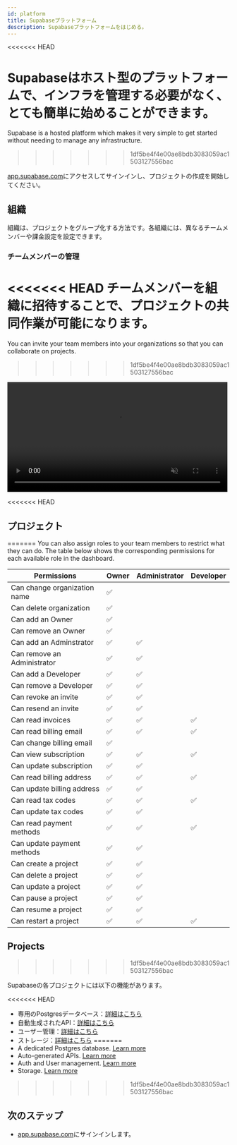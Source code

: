 ```yaml
---
id: platform
title: Supabaseプラットフォーム
description: Supabaseプラットフォームをはじめる。
---
```


<<<<<<< HEAD

Supabaseはホスト型のプラットフォームで、インフラを管理する必要がなく、とても簡単に始めることができます。
=======
Supabase is a hosted platform which makes it very simple to get started without needing to manage any infrastructure.
>>>>>>> 1df5be4f4e00ae8bdb3083059ac1503127556bac

[app.supabase.com](https://app.supabase.com)にアクセスしてサインインし、プロジェクトの作成を開始してください。

## 組織

組織は、プロジェクトをグループ化する方法です。各組織には、異なるチームメンバーや課金設定を設定できます。

### チームメンバーの管理

<<<<<<< HEAD
チームメンバーを組織に招待することで、プロジェクトの共同作業が可能になります。
=======
You can invite your team members into your organizations so that you can collaborate on projects.
>>>>>>> 1df5be4f4e00ae8bdb3083059ac1503127556bac

<video width="99%" muted playsInline controls="true">
  <source src="/docs/videos/invite-team.mp4" type="video/mp4" muted playsInline />
</video>

<<<<<<< HEAD
## プロジェクト
=======
You can also assign roles to your team members to restrict what they can do. The table below shows the corresponding permissions for each available role in the dashboard.

| Permissions                  | Owner | Administrator | Developer |
| ---------------------------- | ----- | ------------- | --------- |
| Can change organization name | ✅    |               |           |
| Can delete organization      | ✅    |               |           |
| Can add an Owner             | ✅    |               |           |
| Can remove an Owner          | ✅    |               |           |
| Can add an Adminstrator      | ✅    | ✅            |           |
| Can remove an Administrator  | ✅    | ✅            |           |
| Can add a Developer          | ✅    | ✅            |           |
| Can remove a Developer       | ✅    | ✅            |           |
| Can revoke an invite         | ✅    | ✅            |           |
| Can resend an invite         | ✅    | ✅            |           |
| Can read invoices            | ✅    | ✅            | ✅        |
| Can read billing email       | ✅    | ✅            | ✅        |
| Can change billing email     | ✅    |               |           |
| Can view subscription        | ✅    | ✅            | ✅        |
| Can update subscription      | ✅    | ✅            |           |
| Can read billing address     | ✅    | ✅            | ✅        |
| Can update billing address   | ✅    | ✅            |           |
| Can read tax codes           | ✅    | ✅            | ✅        |
| Can update tax codes         | ✅    | ✅            |           |
| Can read payment methods     | ✅    | ✅            | ✅        |
| Can update payment methods   | ✅    | ✅            |           |
| Can create a project         | ✅    | ✅            |           |
| Can delete a project         | ✅    | ✅            |           |
| Can update a project         | ✅    | ✅            |           |
| Can pause a project          | ✅    | ✅            |           |
| Can resume a project         | ✅    | ✅            |           |
| Can restart a project        | ✅    | ✅            | ✅        |

## Projects
>>>>>>> 1df5be4f4e00ae8bdb3083059ac1503127556bac

Supabaseの各プロジェクトには以下の機能があります。

<<<<<<< HEAD
- 専用のPostgresデータベース：[詳細はこちら](/docs/guides/database)
- 自動生成されたAPI：[詳細はこちら](/docs/guides/api)
- ユーザー管理：[詳細はこちら](/docs/guides/auth)
- ストレージ：[詳細はこちら](/docs/guides/storage)
=======
- A dedicated Postgres database. [Learn more](/docs/guides/database)
- Auto-generated APIs. [Learn more](/docs/guides/api)
- Auth and User management. [Learn more](/docs/guides/auth)
- Storage. [Learn more](/docs/guides/storage)
>>>>>>> 1df5be4f4e00ae8bdb3083059ac1503127556bac

## 次のステップ

- [app.supabase.com](https://app.supabase.com)にサインインします。

